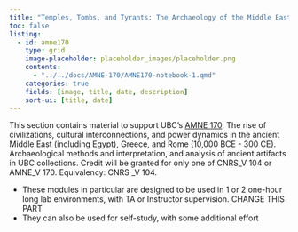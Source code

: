```yaml
---
title: "Temples, Tombs, and Tyrants: The Archaeology of the Middle East, Greece, and Rome (AMNE 170)"
toc: false
listing:
  - id: amne170
    type: grid
    image-placeholder: placeholder_images/placeholder.png
    contents:
      - "../../docs/AMNE-170/AMNE170-notebook-1.qmd"
    categories: true
    fields: [image, title, date, description]
    sort-ui: [title, date]
---
```

This section contains material to support UBC's [AMNE 170](https://vancouver.calendar.ubc.ca/course-descriptions/subject/amnev).  The rise of civilizations, cultural interconnections, and power dynamics in the ancient Middle East (including Egypt), Greece, and Rome (10,000 BCE - 300 CE). Archaeological methods and interpretation, and analysis of ancient artifacts in UBC collections. Credit will be granted for only one of CNRS_V 104 or AMNE_V 170. Equivalency: CNRS _V 104. 

* These modules in particular are designed to be used in 1 or 2 one-hour long lab environments, with TA or Instructor supervision. CHANGE THIS PART
* They can also be used for self-study, with some additional effort

::: {#amne170}

:::

